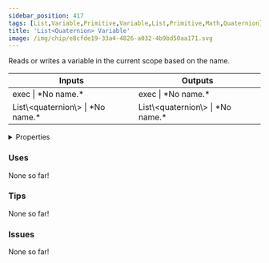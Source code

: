 ```yaml
---
sidebar_position: 417
tags: [List,Variable,Primitive,Variable,List,Primitive,Math,Quaternion]
title: 'List<Quaternion> Variable'
image: /img/chip/e8cfde19-33a4-4826-a032-4b9bd50aa171.svg
---
```


Reads or writes a variable in the current scope based on the name.



<IChip uuid="e8cfde19-33a4-4826-a032-4b9bd50aa171"/>

<table><thead><tr><th>Inputs</th><th>Outputs</th></tr></thead><tbody><tr><td>exec | *No name.*</td><td>exec | *No name.*</td></tr><tr><td>List\&lt;quaternion\&gt; | *No name.*</td><td>List\&lt;quaternion\&gt; | *No name.*</td></tr></tbody></table>

<details>
  <summary>Properties</summary>
  <div>
    <div>
    <table>
      <tbody>
        <tr>
          <td>Is beta required?</td>
          <td>No</td>
        </tr>
        <tr>
          <td>Is chip a trolling risk?</td>
          <td>No</td>
        </tr>
        <tr>
          <td>Is chip a role assignment risk?</td>
          <td>No</td>
        </tr>
        <tr>
          <td>Chip UUID</td>
          <td>e8cfde19-33a4-4826-a032-4b9bd50aa171</td>
        </tr>
        <tr>
          <td>Room availability</td>
          <td>Available everywhere</td>
        </tr>
      </tbody>
    </table>
    </div>
  </div>
</details>

### Uses

None so far!

### Tips

None so far!

### Issues

None so far!